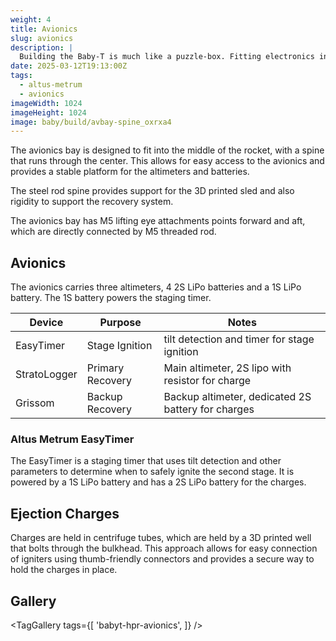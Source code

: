 ```yaml
---
weight: 4
title: Avionics
slug: avionics
description: |
  Building the Baby-T is much like a puzzle-box. Fitting electronics into the middle is a challenge
date: 2025-03-12T19:13:00Z
tags:
  - altus-metrum
  - avionics
imageWidth: 1024
imageHeight: 1024
image: baby/build/avbay-spine_oxrxa4
---
```

The avionics bay is designed to fit into the middle of the rocket, with a
spine that runs through the center. This allows for easy access to the avionics 
and provides a stable platform for the altimeters and batteries.

The steel rod spine provides support for the 3D printed sled and also rigidity
to support the recovery system.

The avionics bay has M5 lifting eye attachments points forward and aft, which are 
directly connected by M5 threaded rod.

## Avionics

The avionics carries three altimeters, 4 2S LiPo batteries and a 1S LiPo battery. The 1S battery powers the staging timer.

| Device       | Purpose          | Notes                                              |
| ------------ | ---------------- | -------------------------------------------------- |
| EasyTimer    | Stage Ignition   | tilt detection and timer for stage ignition        |
| StratoLogger | Primary Recovery | Main altimeter, 2S lipo with resistor for charge   |
| Grissom      | Backup Recovery  | Backup altimeter, dedicated 2S battery for charges |

### Altus Metrum EasyTimer

The EasyTimer is a staging timer that uses tilt detection and other parameters to determine when to safely ignite the second stage. It is powered by a 1S LiPo battery and has a 2S LiPo battery for the charges.

## Ejection Charges

Charges are held in centrifuge tubes, which are held by a 3D printed well that bolts
through the bulkhead. This approach allows for easy connection of igniters using
thumb-friendly connectors and provides a secure way to hold the charges in place.

<VideoPlayer
  src='baby/build/babyt-hpr-chargewell'
  loop={false}
  autoplay={true}
  controls={true}
/>

## Gallery

<TagGallery
  tags={[
    'babyt-hpr-avionics',
  ]}
/>